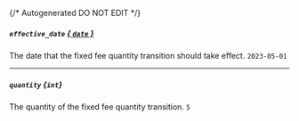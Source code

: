 {/* Autogenerated DO NOT EDIT  */}
##### `effective_date` [*{ `date` }*](https://docs.python.org/3/library/datetime.html#date-objects)
The date that the fixed fee quantity transition should take effect.
`2023-05-01`

---
##### `quantity` *{`int`}*
The quantity of the fixed fee quantity transition.
`5`


